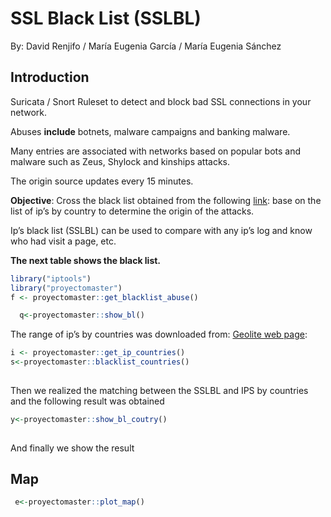 SSL Black List (SSLBL)
========================================================
By:
David Renjifo /
María Eugenia García /
María Eugenia Sánchez

## **Introduction**

Suricata / Snort Ruleset to detect and block bad SSL connections in your network.

Abuses **include** botnets, malware campaigns and banking malware.

Many entries are associated with networks based on popular bots and malware such as Zeus, Shylock and kinships attacks.

The origin source updates every 15 minutes.

**Objective**: Cross the black list obtained from the following [link](https://sslbl.abuse.ch/blacklist/sslipblacklist_aggressive.rules): base on the list of ip's by country to determine the origin of the attacks.

Ip's black list (SSLBL) can be used to compare with any ip's log and know who had visit a page, etc.


**The next table shows the black list.**


```r
library("iptools")
library("proyectomaster")
f <- proyectomaster::get_blacklist_abuse()
```

```r
  q<-proyectomaster::show_bl()
```

The range of ip's by countries was downloaded from: [Geolite web page](http://geolite.maxmind.com/download/geoip/database/GeoIPCountryCSV.zip): 

```r
i <- proyectomaster::get_ip_countries()
s<-proyectomaster::blacklist_countries()
 

```
Then we realized the matching between the SSLBL and IPS by countries and the following result was obtained

```r
y<-proyectomaster::show_bl_coutry()
  
```
And finally we show the result

## **Map**
```r

 
 e<-proyectomaster::plot_map()
  

```


